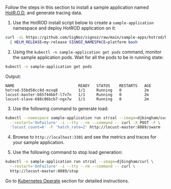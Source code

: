 Follow the steps in this section to install a sample application named
[HotR.O.D](https://github.com/jaegertracing/jaeger/tree/master/examples/hotrod),
and generate tracing data.

1. Use the HotROD install script below to create a `sample-application` namespace
and deploy HotROD application on it:

```bash
curl -sL https://github.com/SigNoz/signoz/raw/main/sample-apps/hotrod/hotrod-install.sh \
  | HELM_RELEASE=my-release SIGNOZ_NAMESPACE=platform bash
```

2. Using the `kubectl -n sample-application get pods` command, monitor the sample application pods.
Wait for all the pods to be in running state:

```bash
kubectl -n sample-application get pods
```

Output:
```
NAME                            READY   STATUS    RESTARTS   AGE
hotrod-55bd58cc8d-mzxq8         1/1     Running   0          2m
locust-master-b65744bbf-l7v7n   1/1     Running   0          2m
locust-slave-688c86bcb7-ngx7w   1/1     Running   0          2m
```

3. Use the following command to generate load:

```bash
kubectl --namespace sample-application run strzal --image=djbingham/curl \
  --restart='OnFailure' -i --tty --rm --command -- curl -X POST -F \
  'locust_count=6' -F 'hatch_rate=2' http://locust-master:8089/swarm
```

4. Browse to `http://localhost:3301` and see the metrics and traces for your sample application.


5. Use the following command to stop load generation:

```bash
kubectl -n sample-application run strzal --image=djbingham/curl \
  --restart='OnFailure' -i --tty --rm --command -- curl \
  http://locust-master:8089/stop
```

Go to [Kubernetes Operate](/docs/operate/kubernetes) section for detailed instructions.





